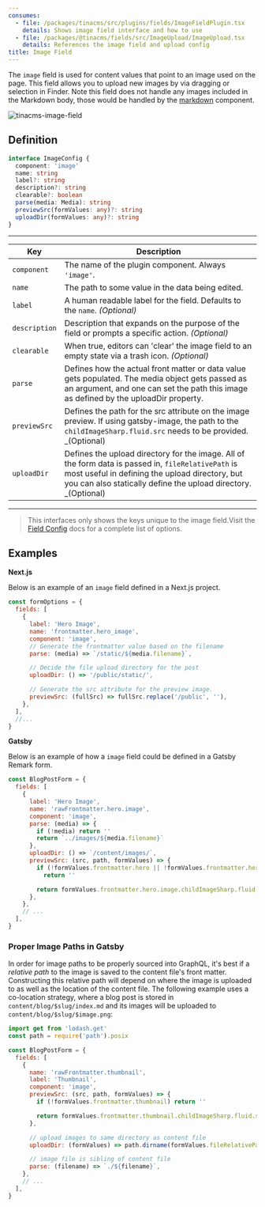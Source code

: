 ```yaml
---
consumes:
  - file: /packages/tinacms/src/plugins/fields/ImageFieldPlugin.tsx
    details: Shows image field interface and how to use
  - file: /packages/@tinacms/fields/src/ImageUpload/ImageUpload.tsx
    details: References the image field and upload config
title: Image Field
---
```


<WarningCallout body="This is an advanced-use feature, and likely not something you'll need to configure. What you probably want is the content types reference!" />

The `image` field is used for content values that point to an image used on the page. This field allows you to upload new images by via dragging or selection in Finder. Note this field does not handle any images included in the Markdown body, those would be handled by the [markdown](/docs/reference/toolkit/fields/markdown) component.

![tinacms-image-field](/img/fields/image.png)

## Definition

```typescript
interface ImageConfig {
  component: 'image'
  name: string
  label?: string
  description?: string
  clearable?: boolean
  parse(media: Media): string
  previewSrc(formValues: any)?: string
  uploadDir(formValues: any)?: string
}
```

***

| Key           | Description                                                                                                                                                                                                              |
| ------------- | ------------------------------------------------------------------------------------------------------------------------------------------------------------------------------------------------------------------------ |
| `component`   | The name of the plugin component. Always `'image'`.                                                                                                                                                                      |
| `name`        | The path to some value in the data being edited.                                                                                                                                                                         |
| `label`       | A human readable label for the field. Defaults to the `name`. *(Optional)*                                                                                                                                               |
| `description` | Description that expands on the purpose of the field or prompts a specific action. *(Optional)*                                                                                                                          |
| `clearable`   | When true, editors can 'clear' the image field to an empty state via a trash icon. *(Optional)*                                                                                                                          |
| `parse`       | Defines how the actual front matter or data value gets populated. The media object gets passed as an argument, and one can set the path this image as defined by the uploadDir property.                                 |
| `previewSrc`  | Defines the path for the src attribute on the image preview. If using gatsby-image, the path to the `childImageSharp.fluid.src` needs to be provided. \_(Optional)                                                       |
| `uploadDir`   | Defines the upload directory for the image. All of the form data is passed in, `fileRelativePath` is most useful in defining the upload directory, but you can also statically define the upload directory. \_(Optional) |

***

> This interfaces only shows the keys unique to the image field.Visit the [Field Config](https://tina.io/docs/extending-tina/custom-field-components/#default-field-plugins) docs for a complete list of options.

## Examples

**Next.js**

Below is an example of an `image` field defined in a Next.js project.

```jsx
const formOptions = {
  fields: [
    {
      label: 'Hero Image',
      name: 'frontmatter.hero_image',
      component: 'image',
      // Generate the frontmatter value based on the filename
      parse: (media) => `/static/${media.filename}`,

      // Decide the file upload directory for the post
      uploadDir: () => '/public/static/',

      // Generate the src attribute for the preview image.
      previewSrc: (fullSrc) => fullSrc.replace('/public', ''),
    },
  ],
  //...
}
```

**Gatsby**

Below is an example of how a `image` field could be defined in a Gatsby Remark form.

```javascript
const BlogPostForm = {
  fields: [
    {
      label: 'Hero Image',
      name: 'rawFrontmatter.hero.image',
      component: 'image',
      parse: (media) => {
        if (!media) return ''
        return `../images/${media.filename}`
      },
      uploadDir: () => `/content/images/`,
      previewSrc: (src, path, formValues) => {
        if (!formValues.frontmatter.hero || !formValues.frontmatter.hero.image)
          return ''

        return formValues.frontmatter.hero.image.childImageSharp.fluid.src
      },
    },
    // ...
  ],
}
```

### Proper Image Paths in Gatsby

In order for image paths to be properly sourced into GraphQL, it's best if a *relative path* to the image is saved to the content file's front matter. Constructing this relative path will depend on where the image is uploaded to as well as the location of the content file. The following example uses a co-location strategy, where a blog post is stored in `content/blog/$slug/index.md` and its images will be uploaded to `content/blog/$slug/$image.png`:

```javascript
import get from 'lodash.get'
const path = require('path').posix

const BlogPostForm = {
  fields: [
    {
      name: 'rawFrontmatter.thumbnail',
      label: 'Thumbnail',
      component: 'image',
      previewSrc: (src, path, formValues) => {
        if (!formValues.frontmatter.thumbnail) return ''

        return formValues.frontmatter.thumbnail.childImageSharp.fluid.src
      },

      // upload images to same directory as content file
      uploadDir: (formValues) => path.dirname(formValues.fileRelativePath),

      // image file is sibling of content file
      parse: (filename) => `./${filename}`,
    },
    // ...
  ],
}
```
